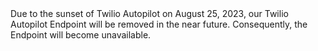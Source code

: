 <Warning>
  Due to the sunset of Twilio Autopilot on August 25, 2023, our Twilio Autopilot Endpoint will be removed in the near future. Consequently, the Endpoint will become unavailable.
</Warning>